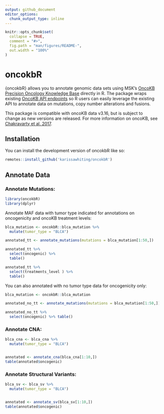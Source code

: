 ```yaml
---
output: github_document
editor_options: 
  chunk_output_type: inline
---
```


<!-- README.md is generated from README.Rmd. Please edit that file -->

```r
knitr::opts_chunk$set(
  collapse = TRUE,
  comment = "#>",
  fig.path = "man/figures/README-",
  out.width = "100%"
)
```

# oncokbR

<!-- badges: start -->
<!-- badges: end -->

{oncokbR} allows you to annotate genomic data sets using MSK's [OncoKB Precision Oncology Knowledge Base](https://www.oncokb.org/) directly in R. The package wraps existing [OncoKB API endpoints](https://api.oncokb.org/oncokb-website/api) so R users can easily leverage the existing API to annotate data on mutations, copy number alterations and fusions.


This package is compatible with oncoKB data v3.16, but is subject to change as new versions are released. For more information on oncoKB, see [Chakravarty et al. 2017](https://ascopubs.org/doi/full/10.1200/PO.17.00011). 

## Installation

You can install the development version of oncokbR like so:

``` r
remotes::install_github('karissawhiting/oncokbR')
```

## Annotate Data

### Annotate Mutations:

```r
library(oncokbR)
library(dplyr)
```

Annotate MAF data with tumor type indicated for annotations on oncogenicity and oncoKB treatment levels:

```r
blca_mutation <- oncokbR::blca_mutation %>%
  mutate(tumor_type = "BLCA")

annotated_tt <- annotate_mutations(mutations = blca_mutation[1:50,])

annotated_tt %>%
  select(oncogenic) %>% 
  table()

```


```r
annotated_tt %>%
  select(treatments_level ) %>% 
  table()
```

You can also annotated with no tumor type data for oncogenicity only: 

```r
blca_mutation <- oncokbR::blca_mutation

annotated_no_tt <- annotate_mutations(mutations = blca_mutation[1:50,])

annotated_no_tt %>%
  select(oncogenic) %>% table()
```


### Annotate CNA:

```r
blca_cna <- blca_cna %>%
  mutate(tumor_type = "BLCA")


annotated <- annotate_cna(blca_cna[1:10,])
table(annotated$oncogenic)

```

### Annotate Structural Variants:

```r

blca_sv <- blca_sv %>%
  mutate(tumor_type = "BLCA")


annotated <- annotate_sv(blca_sv[1:10,])
table(annotated$oncogenic)
```
